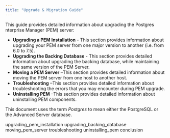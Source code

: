 ```yaml
---
title: "Upgrade & Migration Guide"
---
```


This guide provides detailed information about upgrading the Postgres nterprise Manager (PEM) server:

  - **Upgrading a PEM Installation** - This section provides information about upgrading your PEM server from one major version to another (i.e. from 6.0 to 7.5).
  - **Upgrading the Backing Database** - This section provides detailed information about upgrading the backing database, while maintaining the same version of the PEM Server.
  - **Moving a PEM Server** –This section provides detailed information about moving the PEM server from one host to another host.
  - **Troubleshooting** –This section provides detailed information about troubleshooting the errors that you may encounter during PEM upgrade.
  - **Uninstalling PEM** –This section provides detailed information about uninstalling PEM components.

This document uses the term *Postgres* to mean either the PostgreSQL or the Advanced Server database.

<div class="toctree" data-maxdepth="3">

upgrading_pem_installation upgrading_backing_database moving_pem_server troubleshooting uninstalling_pem conclusion

</div>
